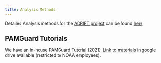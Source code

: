 ```yaml
---
title: Analysis Methods
---
```


Detailed Analysis methods for the [ADRIFT project](https://sael-swfsc.github.io/Adrift/) can be found [here](https://sael-swfsc.github.io/adrift-analysis-methods/)

## PAMGuard Tutorials
We have an in-house PAMGuard Tutorial (2021). [Link to materials](https://drive.google.com/drive/folders/1P3DRVoI7rKEUHz66Z_L2nztE49npRHKN?usp=sharing) in google drive available (restricted to NOAA employees). 

